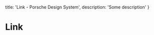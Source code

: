 
  title: 'Link - Porsche Design System',
  description: 'Some description'
}

# Link <ComponentStatus tagName="p-link"></ComponentStatus>

<ComponentApi tagName="p-link" />